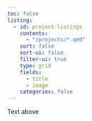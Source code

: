 ```yaml
---
toc: false
listing: 
  - id: project-listings
    contents:
      - "/projects/*.qmd"
    sort: false
    sort-ui: false
    filter-ui: true
    type: grid
    fields:
      - title
      - image
    categories: false
---
```


Text above

:::project-listings
:::
